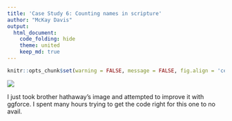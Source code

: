 ```yaml
---
title: 'Case Study 6: Counting names in scripture'
author: "McKay Davis"
output: 
  html_document:
    code_folding: hide
    theme: united
    keep_md: true
---
```


```r
knitr::opts_chunk$set(warning = FALSE, message = FALSE, fig.align = 'center', fig.width = 12, fig.height = 6)
```

<img src = "zoom.png">

I just took brother hathaway's image and attempted to improve it with ggforce. I spent many hours trying to get the code right for this one to no avail.